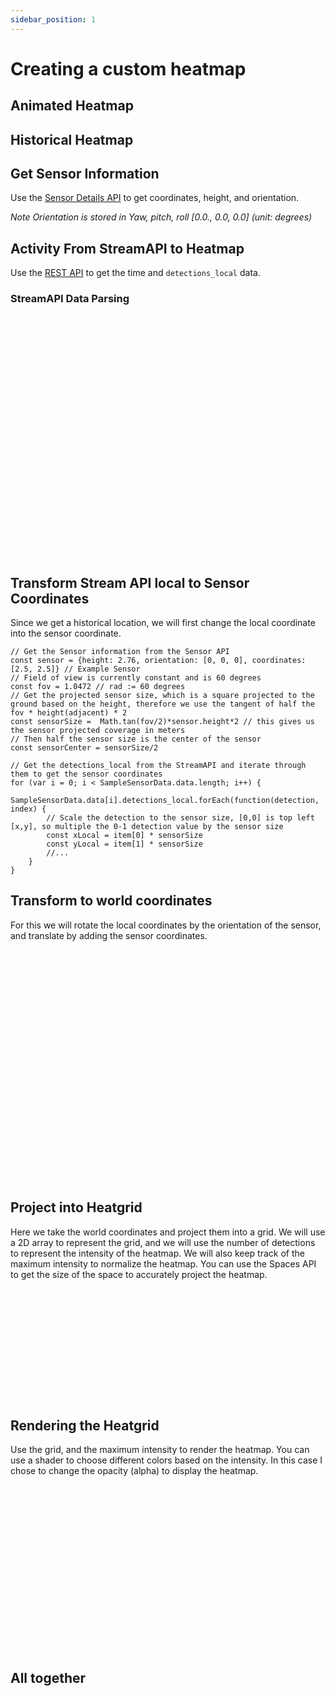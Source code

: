 ```yaml
---
sidebar_position: 1
---
```



# Creating a custom heatmap

## Animated Heatmap

<AnimatedCanvas loc={[0,0]} rot={0}/>

## Historical Heatmap

<Canvas loc={[0,0]} rot={0}/>

## Get Sensor Information

Use the [Sensor Details API](https://docs.butlr.io/#operation/get-sensors-id) to get coordinates, height, and orientation.

*Note Orientation is stored in Yaw, pitch, roll [0.0., 0.0, 0.0] (unit: degrees)*

## Activity From StreamAPI to Heatmap

Use the [REST API](https://docs.butlr.dev/#tag/Streams) to get the time and `detections_local` data.

### StreamAPI Data Parsing

```jsx
{
	"data": [
		{
			"time": "2021-06-22 22:35:10.655000+00:00",
			"detections_local": [
				[
					0.5,
					0.5
				]
			],
		"device_id": "00-17-0d-00-00-70-54-8a",
		"room_tag": "office"
		},
		{
			"time": "2021-06-22 22:35:10.655000+00:00",
			"detections_local": [
				[
					0.5,
					0.5
				]
			],
		"device_id": "00-17-0d-00-00-70-54-8a",
		"room_tag": "office"
		},
	]
}
```

## Transform Stream API local to Sensor Coordinates

Since we get a historical location, we will first change the local coordinate into the sensor coordinate. 


```tsx
// Get the Sensor information from the Sensor API
const sensor = {height: 2.76, orientation: [0, 0, 0], coordinates: [2.5, 2.5]} // Example Sensor
// Field of view is currently constant and is 60 degrees
const fov = 1.0472 // rad := 60 degrees
// Get the projected sensor size, which is a square projected to the ground based on the height, therefore we use the tangent of half the fov * height(adjacent) * 2
const sensorSize =  Math.tan(fov/2)*sensor.height*2 // this gives us the sensor projected coverage in meters
// Then half the sensor size is the center of the sensor
const sensorCenter = sensorSize/2

// Get the detections_local from the StreamAPI and iterate through them to get the sensor coordinates
for (var i = 0; i < SampleSensorData.data.length; i++) {
	SampleSensorData.data[i].detections_local.forEach(function(detection, index) {
		// Scale the detection to the sensor size, [0,0] is top left [x,y], so multiple the 0-1 detection value by the sensor size
		const xLocal = item[0] * sensorSize
		const yLocal = item[1] * sensorSize
		//...
	}
}
```

## Transform to world coordinates
For this we will rotate the local coordinates by the orientation of the sensor, and translate by adding the sensor coordinates.

```js
// This function rotates around the center cx, cy, by the angle theta
const rotate = (cx, cy, x, y, degrees) => {
	var radians = degres * Math.PI/180,
		cos = Math.cos(radians),
		sin = Math.sin(radians),
		nx = (cos * (x - cx)) + (sin * (y - cy)) + cx,
		ny = (cos * (y - cy)) - (sin * (x - cx)) + cy;
    return [nx, ny];
}

// Get the detections_local from the StreamAPI and iterate through them to get the sensor coordinates
for (var i = 0; i < SampleSensorData.data.length; i++) {
	SampleSensorData.data[i].detections_local.forEach(function(detection, index) {
		// Scale the detection to the sensor size, [0,0] is top left [x,y], so multiple the 0-1 detection value by the sensor size
		const xLocal = item[0] * sensorSize
		const yLocal = item[1] * sensorSize
		// Then rotate the detection to the local frame, orientation is in terms of the center, so we need to rotate around the center
		// Note we only rotate around the z axis (roll)
		const rotated = rotate(sensorCenter.X, sensorCenter.Y, xLocal, yLocal, sensor.orientation[2])
		// Next we translate to the global frame, note coordinates are to the sensor center, so we need to subtract the sensor center
		const xGlobal = rotated[0] + sensor.coordinates[0] - sensorCenter.X
		const yGlobal = rotated[1] + sensor.coordinates[1] - sensorCenter.Y
		//...
	}
}
```

## Project into Heatgrid
Here we take the world coordinates and project them into a grid. We will use a 2D array to represent the grid, and we will use the number of detections to represent the intensity of the heatmap. We will also keep track of the maximum intensity to normalize the heatmap.
You can use the Spaces API to get the size of the space to accurately project the heatmap.

```js
let gridSize = {width: 5, height: 5} // meters
let grid = [[0, 0, 0, 0, 0, 0],
			[0, 0, 0, 0, 0, 0],
			[0, 0, 0, 0, 0, 0],
			[0, 0, 0, 0, 0, 0],
			[0, 0, 0, 0, 0, 0]]

//....
// Now we place this into the grid, we need to convert the meters to the grid size
const xGrid = Math.floor((xGlobal/gridSize.width) * grid.length)
const yGrid = Math.floor((yGlobal/gridSize.height) * grid.length)
grid[xGrid][yGrid] += 1
```

## Rendering the Heatgrid
Use the grid, and the maximum intensity to render the heatmap. You can use a shader to choose different colors based on the intensity. In this case I chose to change the opacity (alpha) to display the heatmap.

```js
const draw = (ctx, grid, max_int) => {
	ctx.clearRect(0, 0, ctx.canvas.width, ctx.canvas.height)
	ctx.fillStyle = '#000000'
	ctx.beginPath()
	const height = ctx.canvas.height/grid.length
	const width = ctx.canvas.width/grid.length
	ctx.globalAlpha = 0.01;
	ctx.fillStyle = "red";
	ctx.fillRect(0, 0, ctx.canvas.width, ctx.canvas.height)
	for (var i = 0; i < grid.length; i++) { 
		for (var j = 0; j < grid[i].length; j++) { 
			ctx.beginPath()
			ctx.globalAlpha = 0.95 * (grid[i][j])/max_int;
			ctx.fillStyle = "red";
			ctx.fillRect(i*width, j*height, width, height)
		}
	}
}
```

## All together

```js
export const SampleSensorData =
	{
	"data": [
		{
			"time": "2021-06-22 22:35:10.655000+00:00",
			"detections_local": [
				[
					0,
					0
				]
			],
		"device_id": "00-17-0d-00-00-70-54-8a",
		"room_tag": "office"
		},
		{
			"time": "2021-06-22 22:35:10.655000+00:00",
			"detections_local": [
				[
					0.2,
					0.5
				]
			],
		"device_id": "00-17-0d-00-00-70-54-8a",
		"room_tag": "office"
		},
		{
			"time": "2021-06-22 22:35:10.655000+00:00",
			"detections_local": [
				[
					0.2,
					0.1
				]
			],
		"device_id": "00-17-0d-00-00-70-54-8a",
		"room_tag": "office"
		},
				{
			"time": "2021-06-22 22:35:10.655000+00:00",
			"detections_local": [
				[
					0.5,
					0.3
				],
								[
					0.1,
					0.9
				], 
				[
					0.2,
					0.5
				]
			],
		"device_id": "00-17-0d-00-00-70-54-8a",
		"room_tag": "office"
		},
	]
}

export function rotate(cx, cy, x, y, degrees) {
	var radians = degres * Math.PI/180,,
	    cos = Math.cos(radians),
		sin = Math.sin(radians),
		nx = (cos * (x - cx)) + (sin * (y - cy)) + cx,
		ny = (cos * (y - cy)) - (sin * (x - cx)) + cy;
    return [nx, ny];
}

export const Canvas = props => {
  const canvasRef = useRef(null)
  let grid = [[0, 0, 0, 0, 0, 0],
				[0, 0, 0, 0, 0, 0],
				[0, 0, 0, 0, 0, 0],
				[0, 0, 0, 0, 0, 0],
				[0, 0, 0, 0, 0, 0]]
  const draw = (ctx, grid, max_int) => {
    ctx.clearRect(0, 0, ctx.canvas.width, ctx.canvas.height)
    ctx.fillStyle = '#000000'
    ctx.beginPath()
	const height = ctx.canvas.height/grid.length
	const width = ctx.canvas.width/grid.length
	ctx.globalAlpha = 0.01;
	ctx.fillStyle = "red";
	ctx.fillRect(0, 0, ctx.canvas.width, ctx.canvas.height)
	for (var i = 0; i < grid.length; i++) { 
		for (var j = 0; j < grid[i].length; j++) { 
			ctx.beginPath()
			ctx.globalAlpha = 0.95 * (grid[i][j])/max_int;
			ctx.fillStyle = "red";
			ctx.fillRect(i*width, j*height, width, height)
		}
	}
  }
  const sensor = {height: 2.76, orientation: [0, 0, 0], coordinates: [2.5, 2.5]}
  const fov = 1.0472 // rad := 60 degrees
  const sensorSize =  Math.tan(fov/2)*sensor.height*2 // this gives us the sensor projected coverage in meters
  let sensorCenter = {X: sensorSize/2, Y: sensorSize/2}
  useEffect(() => {
    const canvas = canvasRef.current
    const context = canvas.getContext('2d')
	let frameMax = SampleSensorData.data.length
    let gridSize = {width: 5, height: 5} // meters
    //Our draw came here
	let maxInt = 0
    const render = () => {
		for (var i = 0; i < SampleSensorData.data.length; i++) {
			SampleSensorData.data[i].detections_local.forEach(function(item, index) {
				// Scale the detection to the sensor size, [0,0] is top left [x,y]
				const xLocal = item[0] * sensorSize
				const yLocal = item[1] * sensorSize
				// Then rotate the detection to the local frame, orientation is in terms of the center, so we need to rotate around the center
				// Note we only rotate around the z axis (roll)
				const rotated = rotate(sensorCenter.X, sensorCenter.Y, xLocal, yLocal, sensor.orientation[2])
				// Next we translate to the global frame, note coordinates are to the sensor center, so we need to subtract the sensor center
				const xGlobal = rotated[0] + sensor.coordinates[0] - sensorCenter.X
				const yGlobal = rotated[1] + sensor.coordinates[1] - sensorCenter.Y
				// Now we place this into the grid, we need to convert the meters to the grid size
				const xGrid = Math.floor((xGlobal/gridSize.width) * grid.length)
				const yGrid = Math.floor((yGlobal/gridSize.height) * grid.length)
				grid[xGrid][yGrid] += 1
				if (grid[xGrid][yGrid] > maxInt) {
					maxInt = grid[xGrid][yGrid]
				}
			})
		}
		draw(context, grid, maxInt)
	}
    render()
  }, [draw])
  return <canvas ref={canvasRef} {...props}/>
}
```

